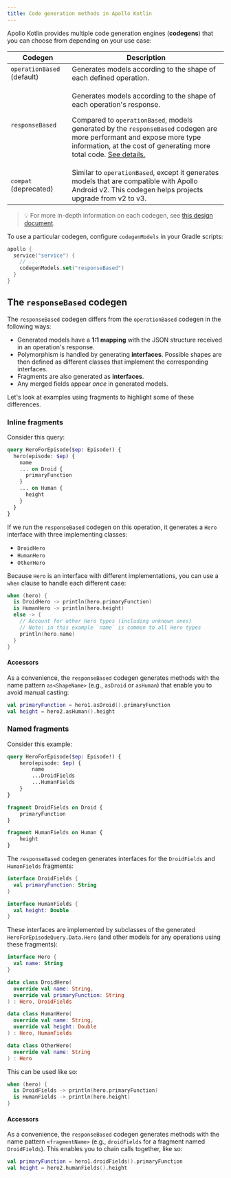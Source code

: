 ```yaml
---
title: Code generation methods in Apollo Kotlin
---
```


Apollo Kotlin provides multiple code generation engines (**codegens**) that you can choose from depending on your use case:


| Codegen | Description |
|---------|-------------|
| `operationBased` (default) | Generates models according to the shape of each defined operation. |
| `responseBased` | <p>Generates models according to the shape of each operation's response.</p><p>Compared to `operationBased`, models generated by the `responseBased` codegen are more performant and expose more type information, at the cost of generating more total code. [See details.](#the-responsebased-codegen)  </p> |
| `compat` (deprecated) | Similar to `operationBased`, except it generates models that are compatible with Apollo Android v2. This codegen helps projects upgrade from v2 to v3. |

> 💡 For more in-depth information on each codegen, see [this design document](https://github.com/apollographql/apollo-android/blob/main/design-docs/Codegen.md).


To use a particular codegen, configure `codegenModels` in your Gradle scripts:

```kotlin title="build.gradle.kts"
apollo {
  service("service") {
    // ...
    codegenModels.set("responseBased")
  }
}
```

## The `responseBased` codegen

The `responseBased` codegen differs from the `operationBased` codegen in the following ways:

* Generated models have a **1:1 mapping** with the JSON structure received in an operation's response.
* Polymorphism is handled by generating **interfaces**. Possible shapes are then defined as different classes that implement the corresponding interfaces.
* Fragments are also generated as **interfaces**.
* Any merged fields appear _once_ in generated models.

Let's look at examples using fragments to highlight some of these differences.

### Inline fragments

Consider this query:

```graphql {4-9} title="HeroQuery.graphql"
query HeroForEpisode($ep: Episode!) {
  hero(episode: $ep) {
    name
    ... on Droid {
      primaryFunction
    }
    ... on Human {
      height
    }
  }
}
```

If we run the `responseBased` codegen on this operation, it generates a `Hero` interface with three implementing classes:

* `DroidHero`
* `HumanHero`
* `OtherHero`

Because `Hero` is an interface with different implementations, you can use a `when` clause to handle each different case:

```kotlin
when (hero) {
  is DroidHero -> println(hero.primaryFunction)
  is HumanHero -> println(hero.height)
  else -> {
    // Account for other Hero types (including unknown ones)
    // Note: in this example `name` is common to all Hero types
    println(hero.name)
  }
}
```

#### Accessors

As a convenience, the `responseBased` codegen generates methods with the name pattern `as<ShapeName>` (e.g., `asDroid` or `asHuman`) that enable you to avoid manual casting:

```kotlin
val primaryFunction = hero1.asDroid().primaryFunction
val height = hero2.asHuman().height
```

### Named fragments

Consider this example:

```graphql {9-15} title="HeroQuery.graphql"
query HeroForEpisode($ep: Episode!) {
    hero(episode: $ep) {
        name
        ...DroidFields
        ...HumanFields
    }
}

fragment DroidFields on Droid {
    primaryFunction
}

fragment HumanFields on Human {
    height
}
```

The `responseBased` codegen generates interfaces for the `DroidFields` and `HumanFields` fragments:

```kotlin
interface DroidFields {
  val primaryFunction: String
}

interface HumanFields {
  val height: Double
}
```

These interfaces are implemented by subclasses of the generated `HeroForEpisodeQuery.Data.Hero` (and other models for any operations using
these fragments):

```kotlin title="HeroForEpisodeQuery.kt"
interface Hero {
  val name: String
}

data class DroidHero(
  override val name: String,
  override val primaryFunction: String
) : Hero, DroidFields

data class HumanHero(
  override val name: String,
  override val height: Double
) : Hero, HumanFields

data class OtherHero(
  override val name: String
) : Hero
```

This can be used like so:

```kotlin
when (hero) {
  is DroidFields -> println(hero.primaryFunction)
  is HumanFields -> println(hero.height)
}
```

#### Accessors

As a convenience, the `responseBased` codegen generates methods with the name pattern `<fragmentName>` (e.g., `droidFields` for a fragment named `DroidFields`). This enables you to chain calls together, like so:

```kotlin
val primaryFunction = hero1.droidFields().primaryFunction
val height = hero2.humanFields().height
```
